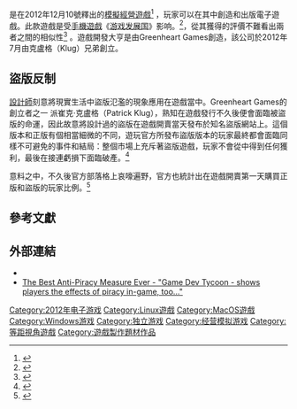 {{update|time=2015-07-12}}
{{NoteTA
| G1=Games
}}
{{Infobox VG
| title = 遊戲開發大亨
| english = Game Dev Tycoon
| image =
| developer = Greenheart Games
| publisher = Greenheart Games<br />Valve Corporation（Steam）<br/>Headup Games
| designer =
| engine =
| released = 2012年12月10日<br />2013年8月29日（Steam）<ref>[http://www.vg247.com/2013/08/23/game-dev-tycoon-arrives-on-steam-august-29/ Game Dev Tycoon arrives on Steam August 29].</ref>
| platform = [[Microsoft_Windows|Microsoft Windows]]<br />[[Windows_RT|Windows RT]]<br />[[Mac_OS_X|Mac OS X]]<br />[[Linux|Linux]]
| genre = [[模擬經營遊戲|模擬經營遊戲]]
}}

{{Vgname|1=遊戲開發大亨|en=Game Dev Tycoon}}是在2012年12月10號釋出的[[模擬經營遊戲|模擬經營遊戲]]<ref name="GreenHchat">{{cite web |url = http://www.greenheartgames.com/game-dev-tycoon-changelog/|title = Game Dev Tycoon Changelog|publisher = Greenheart Games|accessdate = 2013-05-30}}</ref> ，玩家可以在其中創造和出版電子遊戲。此款遊戲是受[[手機遊戲|手機遊戲]]《[[游戏发展国|游戏发展国]]》影响。<ref>{{cite web |url = http://www.greenheartgames.com/about/|title = About Greenheart Games|publisher = Greenheart Games|accessdate = 2013-12-28}}</ref>，從其獲得的評價不難看出兩者之間的相似性<ref>{{cite web|last = Wilson|first = Evan|title = Game Dev Tycoon Review|url = http://gamefreaks365.com/review.php?artid=2082|publisher = Game Freaks 365|accessdate = 13 May 2013|deadurl = yes|archiveurl = https://web.archive.org/web/20131230233725/http://gamefreaks365.com/review.php?artid=2082|archivedate = 2013年12月30日}}</ref> 。遊戲開發大亨是由Greenheart Games創造，該公司於2012年7月由克盧格（Klug）兄弟創立。

== 盜版反制 ==

[[遊戲設計師|設計師]]刻意將現實生活中盜版氾濫的現象應用在遊戲當中。Greenheart Games的創立者之一 派崔克·克盧格（Patrick Klug），熟知在遊戲發行不久後便會面臨被盜版的命運，因此故意將設計過的盜版在遊戲開賣當天發布於知名盜版網站上。這個版本和正版有個相當細微的不同，遊玩官方所發布盜版版本的玩家最終都會面臨同樣不可避免的事件和結局：整個市場上充斥著盜版遊戲，玩家不會從中得到任何獲利，最後在接連虧損下面臨破產。<ref>{{cite web|author = April 30th, 2013 at 12:54 pm|url = http://aussie-gamer.com/news/australian-game-developer-trolls-internet-pirates/|title = Australian Game Developer Trolls Internet Pirates|publisher = Aussie-gamer.com|date = 2013-04-30|accessdate = 2013-12-14|deadurl = yes|archiveurl = https://web.archive.org/web/20131214165241/http://aussie-gamer.com/news/australian-game-developer-trolls-internet-pirates/|archivedate = 2013-12-14}}</ref>

意料之中，不久後官方部落格上哀嚎遍野，官方也統計出在遊戲開賣第一天購買正版和盜版的玩家比例。<ref name="What happens when pirates play a game development simulator and then go bankrupt because of piracy?">{{cite web |url=http://www.greenheartgames.com/2013/04/29/what-happens-when-pirates-play-a-game-development-simulator-and-then-go-bankrupt-because-of-piracy/ |title = What happens when pirates play a game development simulator and then go bankrupt because of piracy?|date = 2013-04-29}}</ref>

== 參考文獻 ==
{{Reflist}}

== 外部連結 ==

* {{Official|http://www.greenheartgames.com}}
* [http://www.ign.com/articles/2013/04/29/the-best-anti-piracy-measure-ever The Best Anti-Piracy Measure Ever - "Game Dev Tycoon - shows players the effects of piracy in-game, too..."]

{{DEFAULTSORT:Game Dev Tycoon}}
[[Category:2012年电子游戏|Category:2012年电子游戏]]
[[Category:Linux遊戲|Category:Linux遊戲]]
[[Category:MacOS遊戲|Category:MacOS遊戲]]
[[Category:Windows游戏|Category:Windows游戏]]
[[Category:独立游戏|Category:独立游戏]]
[[Category:经营模拟游戏|Category:经营模拟游戏]]
[[Category:等距視角遊戲|Category:等距視角遊戲]]
[[Category:遊戲製作題材作品|Category:遊戲製作題材作品]]